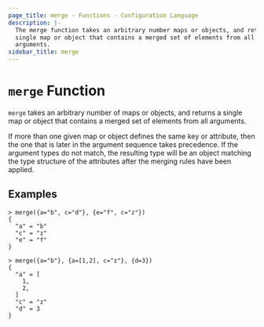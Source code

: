```yaml
---
page_title: merge - Functions - Configuration Language
description: |-
  The merge function takes an arbitrary number maps or objects, and returns a
  single map or object that contains a merged set of elements from all
  arguments.
sidebar_title: merge
---
```


# `merge` Function

`merge` takes an arbitrary number of maps or objects, and returns a single map
or object that contains a merged set of elements from all arguments.

If more than one given map or object defines the same key or attribute, then
the one that is later in the argument sequence takes precedence. If the
argument types do not match, the resulting type will be an object matching the
type structure of the attributes after the merging rules have been applied.

## Examples

```
> merge({a="b", c="d"}, {e="f", c="z"})
{
  "a" = "b"
  "c" = "z"
  "e" = "f"
}
```

```
> merge({a="b"}, {a=[1,2], c="z"}, {d=3})
{
  "a" = [
    1,
    2,
  ]
  "c" = "z"
  "d" = 3
}
```
